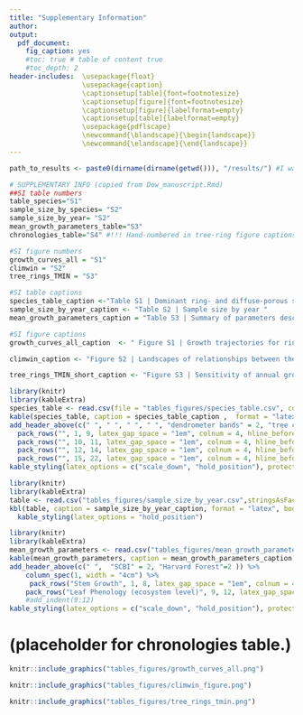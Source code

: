 ```yaml
---
title: "Supplementary Information"
author:
output: 
  pdf_document:
    fig_caption: yes
    #toc: true # table of content true
    #toc_depth: 2  
header-includes:  \usepackage{float}
                  \usepackage{caption}
                  \captionsetup[table]{font=footnotesize}
                  \captionsetup[figure]{font=footnotesize}
                  \captionsetup[figure]{labelformat=empty}
                  \captionsetup[table]{labelformat=empty}
                  \usepackage{pdflscape}
                  \newcommand{\blandscape}{\begin{landscape}}
                  \newcommand{\elandscape}{\end{landscape}}
---
```

```r
path_to_results <- paste0(dirname(dirname(getwd())), "/results/") #I was trying to read directly from results folder, but couldn't get it working.

# SUPPLEMENTARY INFO (copied from Dow_manuscript.Rmd)
##SI table numbers
table_species="S1"  
sample_size_by_species= "S2"
sample_size_by_year= "S2"
mean_growth_parameters_table="S3" 
chronologies_table="S4" #!!! Hand-numbered in tree-ring figure captions

#SI figure numbers
growth_curves_all = "S1"  
climwin = "S2"
tree_rings_TMIN = "S3"

#SI table captions
species_table_caption <-"Table S1 | Dominant ring- and diffuse-porous species at the Smithsonian Conservation Biology Institute (SCBI) and Harvard Forest, along with sample sizes included in this analysis."
sample_size_by_year_caption <- "Table S2 | Sample size by year "
mean_growth_parameters_caption = "Table S3 | Summary of parameters describing the phenology and rate of growth for ring- and diffuse- porous species at SCBI and Harvard Forest. "

#SI figure captions
growth_curves_all_caption  <- " Figure S1 | Growth trajectories for ring- and diffuse-porous trees, as both relative and cumulative fractions of total annual growth. Each line represents one year's growth for a given tree, fit with McMahon model. "

climwin_caption <- "Figure S2 | Landscapes of relationships between the day of year on which 25% of annual growth is achieved ($DOY_{25}$) and temperature in prior weeks for ring- and diffuse-porous trees at SCBI and Harvard Forest. Shown are matrices of linear coefficients of first-order linear regressions between temperature and $DOY_{25}$, where Window Open and Window Close indicate number of weeks prior to $DOY_{25}$ (ring-porous: May 5 at SCBI, May 13 at HF; diffuse-porous: June 4 at SCBI, June 14 at HF). Black circles indicate the critical $T_{max}$ window (ring-porous:  March 22- April 9 at SCBI, April 2 - May 07 at HF; diffuse-porous: Feb. 19- May 21 at SCBI, March 19 - May 07 at HF)."

tree_rings_TMIN_short_caption <- "Figure S3 | Sensitivity of annual growth, as derived from tree-rings, to monthly minimum temperatures, for ## chronologies from ## sites across eastern North America. Chronologies are grouped by xylem porosity and ordered by mean April T_max. Chronology details are given in Table S4. (**NOTE: Figure still needs some work. Chronology numbers are off.**  See [GitHub Issue #49](https://github.com/EcoClimLab/growth_phenology/issues/49).)"


```


\newpage

```r
library(knitr)
library(kableExtra)
species_table <- read.csv(file = "tables_figures/species_table.csv", col.names = c("site", "xylem porosity","species", "species code", "n trees", "n tree-years", "n cores", "date range"),  stringsAsFactors = FALSE, check.names = FALSE)
kable(species_table, caption = species_table_caption ,  format = "latex", booktabs = TRUE,  escape = F) %>%
add_header_above(c(" ", " ", " ", " ", "dendrometer bands" = 2, "tree cores"=2 )) %>%
  pack_rows("", 1, 9, latex_gap_space = "1em", colnum = 4, hline_before = FALSE) %>%
  pack_rows("", 10, 11, latex_gap_space = "1em", colnum = 4, hline_before = FALSE) %>%
  pack_rows("", 12, 14, latex_gap_space = "1em", colnum = 4, hline_before = FALSE) %>%
  pack_rows("", 15, 22, latex_gap_space = "1em", colnum = 4, hline_before = FALSE) %>%
kable_styling(latex_options = c("scale_down", "hold_position"), protect_latex = T) 
```

\newpage

```r
library(knitr)
library(kableExtra)
table <- read.csv("tables_figures/sample_size_by_year.csv",stringsAsFactors = FALSE, check.names = FALSE)
kbl(table, caption = sample_size_by_year_caption, format = "latex", booktabs = T) %>%
  kable_styling(latex_options = "hold_position")
```

\newpage

```r
library(knitr)
library(kableExtra)
mean_growth_parameters <- read.csv("tables_figures/mean_growth_parameters.csv",  col.names = c("", "ring","diffuse","ring", "diffuse"), stringsAsFactors = FALSE, check.names = FALSE)
kable(mean_growth_parameters, caption = mean_growth_parameters_caption ,  format = "latex", booktabs = TRUE,  escape = F) %>%
add_header_above(c(" ",  "SCBI" = 2, "Harvard Forest"=2 )) %>%
    column_spec(1, width = "4cm") %>%
     pack_rows("Stem Growth", 1, 8, latex_gap_space = "1em", colnum = 4, hline_before = FALSE) %>%
    pack_rows("Leaf Phenology (ecosystem level)", 9, 12, latex_gap_space = "1em", colnum = 4, hline_before = FALSE) %>%
    #add_indent(9:12)
kable_styling(latex_options = c("scale_down", "hold_position"), protect_latex = T) 
```

\newpage
# (placeholder for chronologies table.)

\newpage

```r
knitr::include_graphics("tables_figures/growth_curves_all.png")
```

\newpage
```r
knitr::include_graphics("tables_figures/climwin_figure.png")
```



\newpage
```r
knitr::include_graphics("tables_figures/tree_rings_tmin.png")
```

